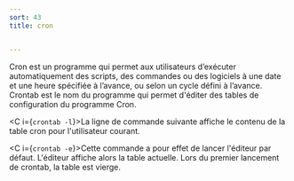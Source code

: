 ```yaml
---
sort: 43
title: cron


---
```


Cron est un programme qui permet aux utilisateurs d’exécuter automatiquement des scripts, des commandes ou des logiciels à une date et une heure spécifiée à l’avance, ou selon un cycle défini à l’avance. Crontab est le nom du programme qui permet d'éditer des tables de configuration du programme Cron.

<C i={`crontab -l`}>La ligne de commande suivante affiche le contenu de la table cron pour l'utilisateur courant.</C>

<C i={`crontab -e`}>Cette commande a pour effet de lancer l'éditeur par défaut. L'éditeur affiche alors la table actuelle. Lors du premier lancement de crontab, la table est vierge.</C>


